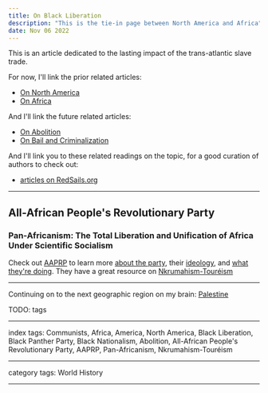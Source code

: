 ```yaml
---
title: On Black Liberation
description: "This is the tie-in page between North America and Africa"
date: Nov 06 2022
---
```


This is an article dedicated to the lasting impact of the trans-atlantic slave trade.

For now, I'll link the prior related articles:
- [On North America](/posts/on-north-america)
- [On Africa](/posts/on-africa)

And I'll link the future related articles:
- [On Abolition](/posts/on-abolition)
- [On Bail and Criminalization](/posts/on-bail-and-criminalization)

And I'll link you to these related readings on the topic, for a good curation of authors to check out:
- [articles on RedSails.org](https://redsails.org/@black-liberation/)

---

## All-African People's Revolutionary Party

### Pan-Africanism: The Total Liberation and Unification of Africa Under Scientific Socialism

Check out [AAPRP](https://aaprp-intl.org/) to learn more [about the party](https://aaprp-intl.org/about-aaprp/), their [ideology](https://aaprp-intl.org/ideology-of-the-aaprp/), and [what they're doing](https://aaprp-intl.org/programme-activities/). They have a great resource on [Nkrumahism-Touréism](https://aaprp-intl.org/overview-of-essential-aspects-of-nkrumahism-toureism-ideology-of-the-aaprp/)

---

Continuing on to the next geographic region on my brain: [Palestine](/posts/on-the-middle-east)

TODO: tags

---

index tags: Communists, Africa, America, North America, Black Liberation, Black Panther Party, Black Nationalism, Abolition, All-African People's Revolutionary Party, AAPRP, Pan-Africanism, Nkrumahism-Touréism

---

category tags: World History

---
